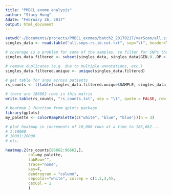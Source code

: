 ```yaml
---
title: "PMBCL exome analysis"
author: "Stacy Hung"
Adate: "February 26, 2017"
output: html_document
---
```

  
```r

setwd("~/Documents/projects/PMBCL_exomes/batch2_20170217/varScan/all.singles.varscan/")
singles_data <- read.table("all.snps.rs_id.cut.txt", sep="\t", header=TRUE)

# coverage is a problem for some of the samples, so filter for SNPs that have > 30x coverage in *all* cases
singles_data.filtered <- subset(singles_data, singles_data$GEN.0..DP > 30)

# remove duplicates (e.g. due to multiple annotations, etc.)
singles_data.filtered.unique <- unique(singles_data.filtered)

# get table for snps across patients
rs_counts <- t(table(singles_data.filtered.unique$SAMPLE, singles_data.filtered.unique$ID))

# there are 186662 rows in this matrix
write.table(rs_counts, "rs_counts.txt", sep = "\t", quote = FALSE, row.names = FALSE)

# heatmap.2 function from gplots package
library(gplots)
my_palette <- colorRampPalette(c("white", "blue", "blue"))(n = 3)

# plot heatmap in increments of 10,000 rows at a time to 186,662...
# 1:10000
# 10001:20000
# etc.

heatmap.2(rs_counts[86662:96662,],
          col=my_palette,
          labRow="",
          trace="none",
          key=F,
          dendrogram = "column",
          sepcolor="white", colsep = c(1,2,3,4),
          cexCol = 1
          )
```